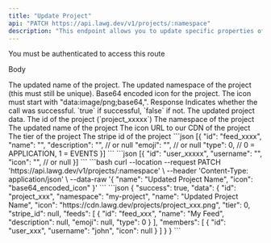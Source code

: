 ```yaml
---
title: "Update Project"
api: "PATCH https://api.lawg.dev/v1/projects/:namespace"
description: "This endpoint allows you to update specific properties of a project identified by its namespace."
---
```


<Warning>You must be authenticated to access this route</Warning>

Body

<ParamField body="name" type="string" optional>
  The updated name of the project.
</ParamField>
<ParamField body="namespace" type="string" optional>
  The updated namespace of the project (this must still be unique).
</ParamField>
<ParamField body="icon" type="string" optional>
  Base64 encoded icon for the project. The icon must start with "data:image/png;base64,".
</ParamField>
Response
<ResponseField name="success" type="boolean">
  Indicates whether the call was successful. `true` if successful, `false` if not.
</ResponseField>
<ResponseField name="data" type="object">
The updated project data.

<Expandable title="Toggle object">
<ResponseField name="id" type="string">
  The id of the project (`project_xxxxx`)
</ResponseField>
<ResponseField name="namespace" type="string">
  The namespace of the project
</ResponseField>
<ResponseField name="name" type="string">
  The updated name of the project
</ResponseField>
<ResponseField name="icon" type="string | null">
  The icon URL to our CDN of the project
</ResponseField>
<ResponseField name="tier" type="number">
  The tier of the project
</ResponseField>
<ResponseField name="stripe_id" type="string | null">
  The stripe id of the project
</ResponseField>
<ResponseField name="feeds" type="array">
```json
[{
  "id": "feed_xxxx",
  "name": "",
  "description": "", // or null
  "emoji": "", // or null
  "type": 0, // 0 = APPLICATION, 1 = EVENTS
}]
```
</ResponseField>
<ResponseField name="members" type="array">
```json
[{
  "id": "user_xxxxx",
  "username": "",
  "icon": "", // or null
}]
```
</ResponseField>
</Expandable>
</ResponseField>
<RequestExample>
```bash
curl --location --request PATCH 'https://api.lawg.dev/v1/projects/:namespace' \
--header 'Content-Type: application/json' \
--data-raw '{
  "name": "Updated Project Name",
  "icon": "base64_encoded_icon"
}'
```
</RequestExample>
<ResponseExample>
```json
{
  "success": true,
  "data": {
    "id": "project_xxx",
    "namespace": "my-project",
    "name": "Updated Project Name",
    "icon": "https://cdn.lawg.dev/projects/project_xxx.png",
    "tier": 0,
    "stripe_id": null,
    "feeds": [
      {
        "id": "feed_xxx",
        "name": "My Feed",
        "description": null,
        "emoji": null,
        "type": 0
      }
    ],
    "members": [
      {
        "id": "user_xxx",
        "username": "john",
        "icon": null
      }
    ]
  }
}
```
</ResponseExample>
